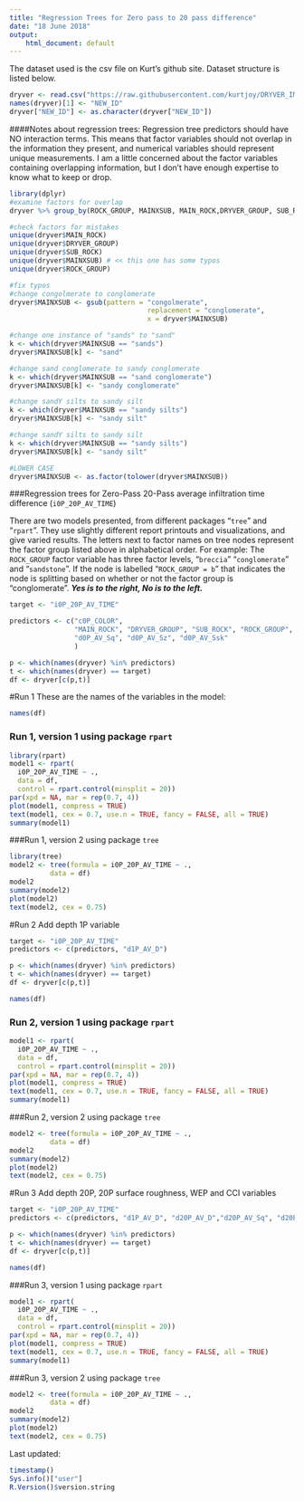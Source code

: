 ```yaml
---
title: "Regression Trees for Zero pass to 20 pass difference"
date: "18 June 2018"
output: 
    html_document: default
---
```


The dataset used is the csv file on Kurt's github site. Dataset structure is listed below.
```r
dryver <- read.csv("https://raw.githubusercontent.com/kurtjoy/DRYVER_IMPACT/master/dryver_nat_20180612.csv")
names(dryver)[1] <- "NEW_ID" 
dryver["NEW_ID"] <- as.character(dryver["NEW_ID"])
```

####Notes about regression trees:
Regression tree predictors should have NO interaction terms. This means that factor variables should not overlap in the information they present, and numerical variables should represent unique measurements. I am a little concerned about the factor variables containing overlapping information, but I don't have enough expertise to know what to keep or drop.

```r
library(dplyr)
#examine factors for overlap
dryver %>% group_by(ROCK_GROUP, MAINXSUB, MAIN_ROCK,DRYVER_GROUP, SUB_ROCK) %>% summarize(n = n())  %>% arrange(desc(n))

#check factors for mistakes
unique(dryver$MAIN_ROCK)
unique(dryver$DRYVER_GROUP)
unique(dryver$SUB_ROCK)
unique(dryver$MAINXSUB) # << this one has some typos
unique(dryver$ROCK_GROUP)

#fix typos
#change congolmerate to conglomerate
dryver$MAINXSUB <- gsub(pattern = "congolmerate", 
                                  replacement = "conglomerate", 
                                  x = dryver$MAINXSUB)

#change one instance of "sands" to "sand"
k <- which(dryver$MAINXSUB == "sands")
dryver$MAINXSUB[k] <- "sand"

#change sand conglomerate to sandy conglomerate
k <- which(dryver$MAINXSUB == "sand conglomerate")
dryver$MAINXSUB[k] <- "sandy conglomerate"

#change sandY silts to sandy silt
k <- which(dryver$MAINXSUB == "sandy silts")
dryver$MAINXSUB[k] <- "sandy silt"

#change sandY silts to sandy silt
k <- which(dryver$MAINXSUB == "sandy silts")
dryver$MAINXSUB[k] <- "sandy silt"

#LOWER CASE
dryver$MAINXSUB <- as.factor(tolower(dryver$MAINXSUB))
```


###Regression trees for Zero-Pass 20-Pass average infiltration time difference (`i0P_20P_AV_TIME`)

There are two models presented, from different packages "`tree`" and "`rpart`". They use slightly different report printouts and visualizations, and give varied results. The letters next to factor names on tree nodes represent the factor group listed above in alphabetical order. For example: The `ROCK_GROUP` factor variable has three factor levels, "`breccia`" "`conglomerate`" and "`sandstone`". If the node is labelled "`ROCK_GROUP = b`" that indicates the node is splitting based on whether or not the factor group is "conglomerate". ***Yes is to the right, No is to the left.***

```r
target <- "i0P_20P_AV_TIME"

predictors <- c("c0P_COLOR",
                "MAIN_ROCK", "DRYVER_GROUP", "SUB_ROCK", "ROCK_GROUP", "MAINXSUB",
                "d0P_AV_Sq", "d0P_AV_Sz", "d0P_AV_Ssk"
                )

p <- which(names(dryver) %in% predictors)
t <- which(names(dryver) == target)
df <- dryver[c(p,t)]
```


#Run 1
These are the names of the variables in the model:
```r
names(df)
```

### Run 1, version 1 using package `rpart`
```r
library(rpart)
model1 <- rpart(
  i0P_20P_AV_TIME ~ ., 
  data = df, 
  control = rpart.control(minsplit = 20))
par(xpd = NA, mar = rep(0.7, 4)) 
plot(model1, compress = TRUE)
text(model1, cex = 0.7, use.n = TRUE, fancy = FALSE, all = TRUE)
summary(model1)
```

###Run 1, version 2 using package `tree`
```r
library(tree)
model2 <- tree(formula = i0P_20P_AV_TIME ~ ., 
          data = df)
model2
summary(model2)
plot(model2)
text(model2, cex = 0.75)
```


#Run 2
Add depth 1P variable
```r
target <- "i0P_20P_AV_TIME"
predictors <- c(predictors, "d1P_AV_D") 

p <- which(names(dryver) %in% predictors)
t <- which(names(dryver) == target)
df <- dryver[c(p,t)]

names(df)
```

### Run 2, version 1 using package `rpart`
```r
model1 <- rpart(
  i0P_20P_AV_TIME ~ ., 
  data = df, 
  control = rpart.control(minsplit = 20))
par(xpd = NA, mar = rep(0.7, 4)) 
plot(model1, compress = TRUE)
text(model1, cex = 0.7, use.n = TRUE, fancy = FALSE, all = TRUE)
summary(model1)
```

###Run 2, version 2 using package `tree`
```r
model2 <- tree(formula = i0P_20P_AV_TIME ~ ., 
          data = df)
model2
summary(model2)
plot(model2)
text(model2, cex = 0.75)
```

#Run 3
Add depth 20P, 20P surface roughness, WEP and CCI variables
```r
target <- "i0P_20P_AV_TIME"
predictors <- c(predictors, "d1P_AV_D", "d20P_AV_D","d20P_AV_Sq", "d20P_AV_Sz", "d20P_AV_Ssk", "WEP", "CCI") 

p <- which(names(dryver) %in% predictors)
t <- which(names(dryver) == target)
df <- dryver[c(p,t)]

names(df)
```

###Run 3, version 1 using package `rpart`
```r
model1 <- rpart(
  i0P_20P_AV_TIME ~ ., 
  data = df, 
  control = rpart.control(minsplit = 20))
par(xpd = NA, mar = rep(0.7, 4)) 
plot(model1, compress = TRUE)
text(model1, cex = 0.7, use.n = TRUE, fancy = FALSE, all = TRUE)
summary(model1)
```

###Run 3, version 2 using package `tree`
```r
model2 <- tree(formula = i0P_20P_AV_TIME ~ ., 
          data = df)
model2
summary(model2)
plot(model2)
text(model2, cex = 0.75)
```


Last updated:
```r
timestamp()
Sys.info()["user"] 
R.Version()$version.string
```
